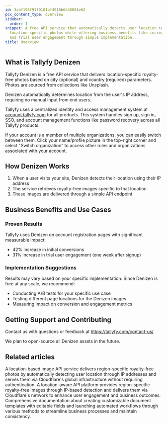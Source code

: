 ```yaml
---
id: 3abf198f91f9101bf4916b6d45001e62
pcx_content_type: overview
sidebar:
  order: 1
snippet: A free API service that automatically detects user location to deliver royalty-free
  location-specific photos while offering business benefits like increased conversions
  and trial user engagement through simple implementation.
title: Overview
---
```


## What is Tallyfy Denizen

Tallyfy Denizen is a free API service that delivers location-specific royalty-free photos based on city (optional) and country (required) parameters. Photos are sourced from collections like Unsplash.

Denizen automatically determines location from the user's IP address, requiring no manual input from end users.

Tallyfy uses a centralized identity and access management system at [account.tallyfy.com](https://account.tallyfy.com) for all products. This system handles sign up, sign in, SSO, and account management functions like password recovery across all Tallyfy products.

If your account is a member of multiple organizations, you can easily switch between them. Click your name/profile picture in the top-right corner and select "Switch organization" to access other roles and organizations associated with your account.

## How Denizen Works

1. When a user visits your site, Denizen detects their location using their IP address
2. The service retrieves royalty-free images specific to that location
3. These images are delivered through a simple API endpoint

## Business Benefits and Use Cases

### Proven Results
Tallyfy uses Denizen on account registration pages with significant measurable impact:

* 42% increase in initial conversions
* 31% increase in trial user engagement (one week after signup)

### Implementation Suggestions
Results may vary based on your specific implementation. Since Denizen is free at any scale, we recommend:

* Conducting A/B tests for your specific use case
* Testing different page locations for the Denizen images
* Measuring impact on conversion and engagement metrics

## Getting Support and Contributing

Contact us with questions or feedback at https://tallyfy.com/contact-us/

We plan to open-source all Denizen assets in the future.


## Related articles
<CardGrid>
<LinkTitleCard header="<b>Denizen > Endpoints</b>" href="/products/denizen/endpoints/" > A location-based image API service delivers region-specific royalty-free photos by automatically detecting user location through IP addresses and serves them via Cloudflare's global infrastructure without requiring authentication. </LinkTitleCard>
<LinkTitleCard header="<b>Denizen > Launch and use document templates</b>" href="/products/denizen/test/" > A location-aware API platform provides region-specific royalty-free images through IP-based detection and delivers them via Cloudflare's network to enhance user engagement and business outcomes. </LinkTitleCard>
<LinkTitleCard header="<b>Denizen > Launch and use document templates</b>" href="/products/denizen/test/" > Comprehensive documentation about creating customizable document templates with editable fields and launching automated workflows through various methods to streamline business processes and maintain consistency. </LinkTitleCard>
</CardGrid>